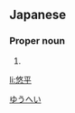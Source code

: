 ==Japanese==
{{ja-kanjitab|悠|平}}

===Proper noun===
{{ja-pos|proper|ゆうへい}}

# {{given name|male|lang=ja}}

[[Category:Japanese male given names|ゆうへい]]

[[li:悠平]]